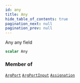 ```yaml
---
id: any
title: Any
hide_table_of_contents: true
pagination_next: null
pagination_prev: null
---
```








Any any field

```graphql
scalar Any
```




### Member of

[`ArgPort`](/docs/schemas/arkitekt/objects/arg-port)  <Badge class="secondary" text="object"/><Bullet />[`ArgPortInput`](/docs/schemas/arkitekt/inputs/arg-port-input)  <Badge class="secondary" text="input"/><Bullet />[`Assignation`](/docs/schemas/arkitekt/objects/assignation)  <Badge class="secondary" text="object"/>



